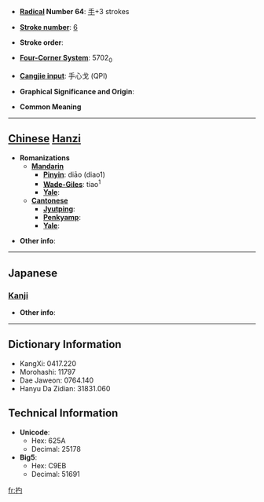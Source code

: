 * '''[[Wiktionary:Chinese radical index| Radical]] Number 64''': [[Wiktionary:Chinese radical index 手|手]]+3 strokes

* '''[[Wiktionary:Chinese total strokes index|Stroke number]]''': [[Wiktionary:Chinese total strokes index 6|6]]

* '''Stroke order''': 

* '''[[Wiktionary:Chinese four corner index|Four-Corner System]]''': 5702<sub>0</sub>

* '''[[Wiktionary:Chinese Cangjie index|Cangjie input]]''': 手心戈 (QPI)

* '''Graphical Significance and Origin''': 

* '''Common Meaning'''

----

== [[Chinese]] [[Hanzi]] ==

* '''Romanizations'''
** '''[[Mandarin]]'''
*** '''[[Pinyin]]''': diāo (diao1)
*** '''[[Wade-Giles]]''': tiao<sup>1</sup>
*** '''[[Yale]]''': 
** '''[[Cantonese]]'''
*** '''[[Jyutping]]''':
*** '''[[Penkyamp]]''': 
*** '''[[Yale]]''': 

* '''Other info''': 

----

==Japanese==
===[[Kanji]]===
{{kanji|on readings=[[ちょう]] (chō), [[てき]] (teki), [[ちゃく]] (chaku), [[しゃく]] (shaku)
|kun readings=[[はやくうつ]] (hayakuutsu)
}}

* '''Other info''':  

----

== Dictionary Information ==

* KangXi: 0417.220
* Morohashi: 11797
* Dae Jaweon: 0764.140
* Hanyu Da Zidian: 31831.060

== Technical Information ==

* '''Unicode''':
** Hex: 625A
** Decimal: 25178
* '''Big5''':
** Hex: C9EB
** Decimal: 51691

[[fr:扚]]